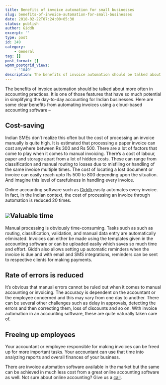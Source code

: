 ```yaml
---
title: Benefits of invoice automation for small businesses
slug: benefits-of-invoice-automation-for-small-businesses
date: 2018-02-22T07:24:00+05:30
status: publish
author: Giddh
excerpt: ''
type: post
id: 249
category:
    - General
tag: []
post_format: []
wpmm_postgrid_views:
    - '1049'
description: The benefits of invoice automation should be talked about more often in accounting practices.
---
```

The benefits of invoice automation should be talked about more often in accounting practices. It is one of those features that have so much potential in simplifying the day-to-day accounting for Indian businesses. Here are some clear benefits from automating invoices using a cloud-based accounting software –

**Cost-saving**
---------------

Indian SMEs don’t realize this often but the cost of processing an invoice manually is quite high. It is estimated that processing a paper invoice can cost anywhere between Rs 300 and Rs 500. There are a lot of factors that come to play when it comes to manual invoicing. There’s a cost of labour, paper and storage apart from a lot of hidden costs. These can range from classification and manual routing to losses due to misfiling or handling of the same invoice multiple times. The cost of locating a lost document or invoice can easily reach upto Rs 500 to 800 depending upon the situation. And imagine this level of carefulness in handling every invoice.

Online accounting software such as [Giddh ](https://giddh.com/)easily automates every invoice. In fact, in the Indian context, the cost of processing an invoice through automation is reduced 20 times.

<img class="wp-block-image size-large" src = "https://miro.medium.com/max/2112/1*a7fkoiDvYQ1cAWTMJPwdEw.jpeg" />Valuable time
-------------

Manual processing is obviously time-consuming. Tasks such as such as routing, classification, validation, and manual data entry are automatically eliminated. Invoices can either be made using the templates given in the accounting software or can be uploaded easily which saves so much time and effort. Giddh also allows setting up automatic reminders when the invoice is due and with email and SMS integrations, reminders can be sent to respective clients for making payments.

**Rate of errors is reduced**
-----------------------------

It’s obvious that manual errors cannot be ruled out when it comes to manual accounting or invoicing. The accuracy is dependent on the accountant or the employee concerned and this may vary from one day to another. There can be several other challenges such as delay in approvals, detecting the errors and then correcting them, loss of discounts and so on. With invoice automation in an accounting software, these are quite naturally taken care of.

Freeing up employees
--------------------

Your accountant or employee responsible for making invoices can be freed up for more important tasks. Your accountant can use that time into analyzing reports and overall finances of your business.

There are invoice automation software available in the market but the same can be achieved in much less cost from a great online accounting software as well. Not sure about online accounting? Give us a [call](https://giddh.com/).